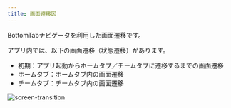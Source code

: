 ```yaml
---
title: 画面遷移図
---
```


BottomTabナビゲータを利用した画面遷移です。

アプリ内では、以下の画面遷移（状態遷移）があります。

- 初期：アプリ起動からホームタブ／チームタブに遷移するまでの画面遷移
- ホームタブ：ホームタブ内の画面遷移
- チームタブ：チームタブ内の画面遷移

![screen-transition](screen-transition.drawio.png)
